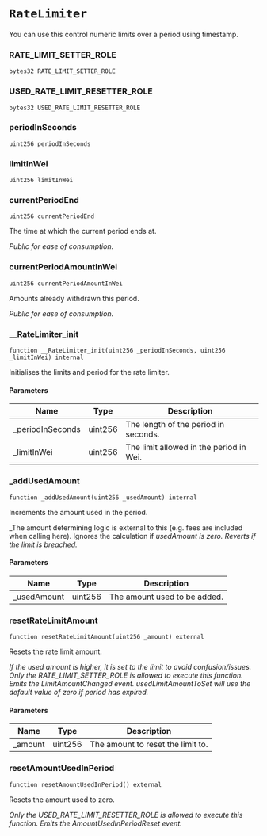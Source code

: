 # `RateLimiter`

You can use this control numeric limits over a period using timestamp.

### RATE_LIMIT_SETTER_ROLE

```solidity
bytes32 RATE_LIMIT_SETTER_ROLE
```

### USED_RATE_LIMIT_RESETTER_ROLE

```solidity
bytes32 USED_RATE_LIMIT_RESETTER_ROLE
```

### periodInSeconds

```solidity
uint256 periodInSeconds
```

### limitInWei

```solidity
uint256 limitInWei
```

### currentPeriodEnd

```solidity
uint256 currentPeriodEnd
```

The time at which the current period ends at.

_Public for ease of consumption._

### currentPeriodAmountInWei

```solidity
uint256 currentPeriodAmountInWei
```

Amounts already withdrawn this period.

_Public for ease of consumption._

### __RateLimiter_init

```solidity
function __RateLimiter_init(uint256 _periodInSeconds, uint256 _limitInWei) internal
```

Initialises the limits and period for the rate limiter.

#### Parameters

| Name | Type | Description |
| ---- | ---- | ----------- |
| _periodInSeconds | uint256 | The length of the period in seconds. |
| _limitInWei | uint256 | The limit allowed in the period in Wei. |

### _addUsedAmount

```solidity
function _addUsedAmount(uint256 _usedAmount) internal
```

Increments the amount used in the period.

_The amount determining logic is external to this (e.g. fees are included when calling here).
Ignores the calculation if _usedAmount is zero.
Reverts if the limit is breached._

#### Parameters

| Name | Type | Description |
| ---- | ---- | ----------- |
| _usedAmount | uint256 | The amount used to be added. |

### resetRateLimitAmount

```solidity
function resetRateLimitAmount(uint256 _amount) external
```

Resets the rate limit amount.

_If the used amount is higher, it is set to the limit to avoid confusion/issues.
Only the RATE_LIMIT_SETTER_ROLE is allowed to execute this function.
Emits the LimitAmountChanged event.
usedLimitAmountToSet will use the default value of zero if period has expired._

#### Parameters

| Name | Type | Description |
| ---- | ---- | ----------- |
| _amount | uint256 | The amount to reset the limit to. |

### resetAmountUsedInPeriod

```solidity
function resetAmountUsedInPeriod() external
```

Resets the amount used to zero.

_Only the USED_RATE_LIMIT_RESETTER_ROLE is allowed to execute this function.
Emits the AmountUsedInPeriodReset event._

